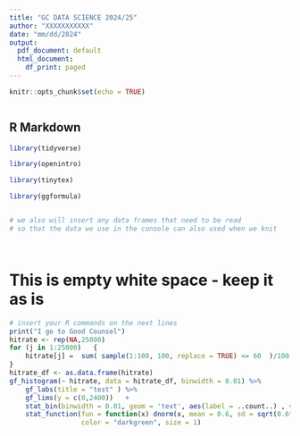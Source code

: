 ---
title: "GC DATA SCIENCE 2024/25"
author: "XXXXXXXXXXX"
date: "mm/dd/2024"
output:
  pdf_document: default
  html_document:
    df_print: paged
---

```{r setup, include=FALSE}
knitr::opts_chunk$set(echo = TRUE)



```


## R Markdown

```{r include = FALSE, warning = FALSE, results = FALSE}



library(tidyverse)

library(openintro)

library(tinytex)

library(ggformula)


# we also will insert any data frames that need to be read
# so that the data we use in the console can also used when we knit




```
# This is empty white space - keep it as is 

```{r "TEST", error = TRUE, warning = FALSE}

# insert your R commands on the next lines
print("I go to Good Counsel")
hitrate <- rep(NA,25000)
for (j in 1:25000)   { 
    hitrate[j] =  sum( sample(1:100, 100, replace = TRUE) <= 60  )/100
}      
hitrate_df <- as.data.frame(hitrate)
gf_histogram(~ hitrate, data = hitrate_df, binwidth = 0.01) %>% 
    gf_labs(title = "test" ) %>%
    gf_lims(y = c(0,2400))   +
    stat_bin(binwidth = 0.01, geom = 'text', aes(label = ..count..) , vjust = -1) +
    stat_function(fun = function(x) dnorm(x, mean = 0.6, sd = sqrt(0.6*0.4/100)) * 25000 * 0.01,
                  color = "darkgreen", size = 1) 

```


